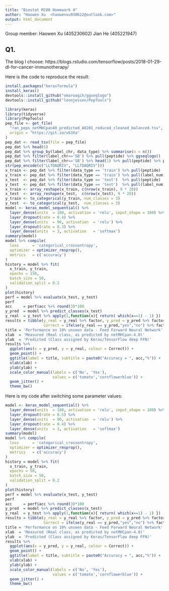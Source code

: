 ```yaml
---
title: "Biostat M280 Homework 4"
author: "Haowen Xu  <haowenxu930622@outlook.com>"
output: html_document
---
```


Group member:
Haowen Xu (405230602)
Jian He (405221947)



## Q1. 

The blog I choose: 
https://blogs.rstudio.com/tensorflow/posts/2018-01-29-dl-for-cancer-immunotherapy/

Here is the code to reproduce the result:
```R
install.packages("kerasformula")
install_keras()
devtools::install_github("omarwagih/ggseqlogo")
devtools::install_github("leonjessen/PepTools")
```

```R
library(keras)
library(tidyverse)
library(PepTools)
pep_file <- get_file(
  "ran_peps_netMHCpan40_predicted_A0201_reduced_cleaned_balanced.tsv", 
  origin = "https://git.io/vb3Xa"
) 
pep_dat <- read_tsv(file = pep_file)
pep_dat %>% head(5)
pep_dat %>% group_by(label_chr, data_type) %>% summarise(n = n())
pep_dat %>% filter(label_chr=='SB') %>% pull(peptide) %>% ggseqlogo()
pep_dat %>% filter(label_chr=='SB') %>% head(1) %>% pull(peptide) %>% pep_plot_images
str(pep_encode(c("LLTDAQRIV", "LLTDAQRIV")))
x_train <- pep_dat %>% filter(data_type == 'train') %>% pull(peptide)   %>% pep_encode
y_train <- pep_dat %>% filter(data_type == 'train') %>% pull(label_num) %>% array
x_test  <- pep_dat %>% filter(data_type == 'test')  %>% pull(peptide)   %>% pep_encode
y_test  <- pep_dat %>% filter(data_type == 'test')  %>% pull(label_num) %>% array
x_train <- array_reshape(x_train, c(nrow(x_train), 9 * 20))
x_test  <- array_reshape(x_test,  c(nrow(x_test), 9 * 20))
y_train <- to_categorical(y_train, num_classes = 3)
y_test  <- to_categorical(y_test,  num_classes = 3)
model <- keras_model_sequential() %>% 
  layer_dense(units  = 180, activation = 'relu', input_shape = 180) %>% 
  layer_dropout(rate = 0.4) %>% 
  layer_dense(units  = 90, activation  = 'relu') %>%
  layer_dropout(rate = 0.3) %>%
  layer_dense(units  = 3, activation   = 'softmax')
summary(model)
model %>% compile(
  loss      = 'categorical_crossentropy',
  optimizer = optimizer_rmsprop(),
  metrics   = c('accuracy')
)
history = model %>% fit(
  x_train, y_train, 
  epochs = 150, 
  batch_size = 50, 
  validation_split = 0.2
)
plot(history)
perf = model %>% evaluate(x_test, y_test)
perf
acc     = perf$acc %>% round(3)*100
y_pred  = model %>% predict_classes(x_test)
y_real  = y_test %>% apply(1,function(x){ return( which(x==1) - 1) })
results = tibble(y_real = y_real %>% factor, y_pred = y_pred %>% factor,
                 Correct = ifelse(y_real == y_pred,"yes","no") %>% factor)
title = 'Performance on 10% unseen data - Feed Forward Neural Network'
xlab  = 'Measured (Real class, as predicted by netMHCpan-4.0)'
ylab  = 'Predicted (Class assigned by Keras/TensorFlow deep FFN)'
results %>%
  ggplot(aes(x = y_pred, y = y_real, colour = Correct)) +
  geom_point() +
  ggtitle(label = title, subtitle = paste0("Accuracy = ", acc,"%")) +
  xlab(xlab) +
  ylab(ylab) +
  scale_color_manual(labels = c('No', 'Yes'),
                     values = c('tomato','cornflowerblue')) +
  geom_jitter() +
  theme_bw()
```





Here is my code after switching some parameter values:
```R
model <- keras_model_sequential() %>% 
  layer_dense(units  = 180, activation = 'relu', input_shape = 180) %>% 
  layer_dropout(rate = 0.5) %>% 
  layer_dense(units  = 90, activation  = 'relu') %>%
  layer_dropout(rate = 0.4) %>%
  layer_dense(units  = 3, activation   = 'softmax')
summary(model)
model %>% compile(
  loss      = 'categorical_crossentropy',
  optimizer = optimizer_rmsprop(),
  metrics   = c('accuracy')
)
history = model %>% fit(
  x_train, y_train, 
  epochs = 50, 
  batch_size = 50, 
  validation_split = 0.2
)
plot(history)
perf = model %>% evaluate(x_test, y_test)
perf
acc     = perf$acc %>% round(3)*100
y_pred  = model %>% predict_classes(x_test)
y_real  = y_test %>% apply(1,function(x){ return( which(x==1) - 1) })
results = tibble(y_real = y_real %>% factor, y_pred = y_pred %>% factor,
                 Correct = ifelse(y_real == y_pred,"yes","no") %>% factor)
title = 'Performance on 10% unseen data - Feed Forward Neural Network'
xlab  = 'Measured (Real class, as predicted by netMHCpan-4.0)'
ylab  = 'Predicted (Class assigned by Keras/TensorFlow deep FFN)'
results %>%
  ggplot(aes(x = y_pred, y = y_real, colour = Correct)) +
  geom_point() +
  ggtitle(label = title, subtitle = paste0("Accuracy = ", acc,"%")) +
  xlab(xlab) +
  ylab(ylab) +
  scale_color_manual(labels = c('No', 'Yes'),
                     values = c('tomato','cornflowerblue')) +
  geom_jitter() +
  theme_bw()
```


